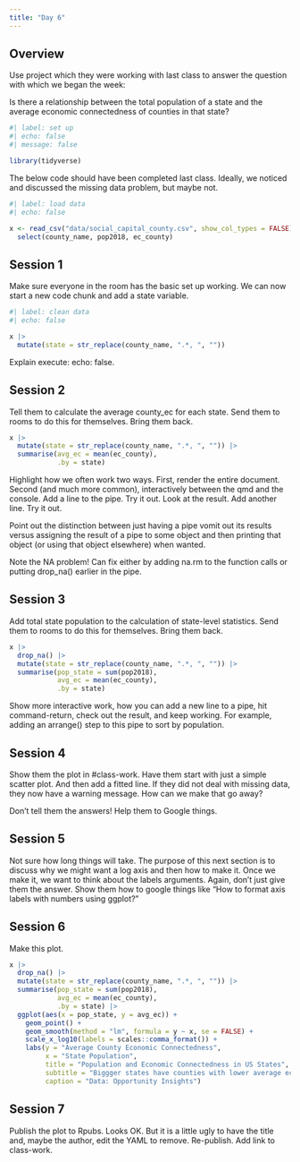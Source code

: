 ```yaml
---
title: "Day 6"
---
```


## Overview

Use project which they were working with last class to answer the question with which we began the week:

Is there a relationship between the total population of a state and the average economic connectedness of counties in that state?

```r
#| label: set up
#| echo: false
#| message: false

library(tidyverse)
```

The below code should have been completed last class. Ideally, we noticed and discussed the missing data problem, but maybe not.

```r
#| label: load data
#| echo: false

x <- read_csv("data/social_capital_county.csv", show_col_types = FALSE) |> 
  select(county_name, pop2018, ec_county)
```

## Session 1

Make sure everyone in the room has the basic set up working. We can now start a new code chunk and add a state variable.

```r
#| label: clean data
#| echo: false

x |> 
  mutate(state = str_replace(county_name, ".*, ", "")) 
```


Explain execute:
          echo: false.

## Session 2

Tell them to calculate the average county_ec for each state. Send them to rooms to do this for themselves. Bring them back.


```r
x |> 
  mutate(state = str_replace(county_name, ".*, ", "")) |> 
  summarise(avg_ec = mean(ec_county),
            .by = state)
```


Highlight how we often work two ways. First, render the entire document. Second (and much more common), interactively between the qmd and the console. Add a line to the pipe. Try it out. Look at the result. Add another line. Try it out.

Point out the distinction between just having a pipe vomit out its results versus assigning the result of a pipe to some object and then printing that object (or using that object elsewhere) when wanted.

Note the NA problem! Can fix either by adding na.rm to the function calls or putting drop_na() earlier in the pipe.

## Session 3

Add total state population to the calculation of state-level statistics. Send them to rooms to do this for themselves. Bring them back.


```r
x |> 
  drop_na() |> 
  mutate(state = str_replace(county_name, ".*, ", "")) |> 
  summarise(pop_state = sum(pop2018),
            avg_ec = mean(ec_county),
            .by = state)
```

Show more interactive work, how you can add a new line to a pipe, hit command-return, check out the result, and keep working. For example, adding an arrange() step to this pipe to sort by population.

## Session 4

Show them the plot in #class-work. Have them start with just a simple scatter plot. And then add a fitted line. If they did not deal with missing data, they now have a warning message. How can we make that go away?

Don't tell them the answers! Help them to Google things.

## Session 5

Not sure how long things will take. The purpose of this next section is to discuss why we might want a log axis and then how to make it. Once we make it, we want to think about the labels arguments. Again, don't just give them the answer. Show them how to google things like "How to format axis labels with numbers using ggplot?"


## Session 6

Make this plot. 

```r
x |> 
  drop_na() |> 
  mutate(state = str_replace(county_name, ".*, ", "")) |> 
  summarise(pop_state = sum(pop2018),
            avg_ec = mean(ec_county),
            .by = state) |> 
  ggplot(aes(x = pop_state, y = avg_ec)) +
    geom_point() +
    geom_smooth(method = "lm", formula = y ~ x, se = FALSE) +
    scale_x_log10(labels = scales::comma_format()) +
    labs(y = "Average County Economic Connectedness",
         x = "State Population",
         title = "Population and Economic Connectedness in US States",
         subtitle = "Biggger states have counties with lower average economic connectedness.",
         caption = "Data: Opportunity Insights") 
```


## Session 7

Publish the plot to Rpubs. Looks OK. But it is a little ugly to have the title and, maybe the author, edit the YAML to remove. Re-publish. Add link to class-work.


